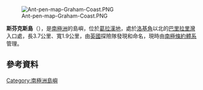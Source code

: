 [[Image:Ant-pen-map-Graham-Coast.PNG|thumb]]

{{coord|65|54|S|64|53|W|display=title}}

'''斯芬克斯島'''（{{lang-en|Sphinx Island}}），是[[南極洲|南極洲]]的島嶼，位於[[葛拉漢地|葛拉漢地]]，處於[[洛基角|洛基角]]以北的[[巴里拉里灣|巴里拉里灣]]入口處，長3.7公里、寬1.9公里，由[[英國|英國]]探險隊發現和命名，現時由[[南極條約體系|南極條約體系]]管理。

==參考資料==
{{usgs-gazetteer}}

{{DEFAULTSORT:Sphinx Island}}
[[Category:南極洲島嶼|Category:南極洲島嶼]]


{{GrahamCoast-geo-stub}}
